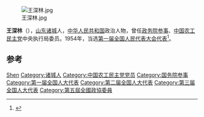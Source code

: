 [[File:王深林.jpg|thumb]]

'''王深林'''（{{bd|1904年||1978年}}），[[山东|山东]][[诸城|诸城]]人，[[中华人民共和国|中华人民共和国]]政治人物，曾任[[政务院参事|政务院参事]]、[[中国农工民主党|中国农工民主党]]中央执行局委员。1954年，当选[[第一届全国人民代表大会代表名单|第一届全国人民代表大会代表]]<ref>{{cite book|author=全国人民代表大会常务委员会办公厅|title=中华人民共和国第一届全国人民代表大会代表名单|year=1955年|publisher=全国人民代表大会常务委员会办公厅|url=http://book.ucdrs.superlib.net/views/specific/2929/bookDetail.jsp?dxNumber=000005772167&d=546843D0AE2464CD1C95896344A85614&fenlei=04070402|access-date=2015-01-25|archive-date=2019-01-24|archive-url=https://web.archive.org/web/20190124105450/http://book.ucdrs.superlib.net/views/specific/2929/bookDetail.jsp?dxNumber=000005772167&d=546843D0AE2464CD1C95896344A85614&fenlei=04070402|dead-url=no}}</ref>。

== 参考 ==
{{reflist}}

{{中国政治人物小作品}}
{{国务院参事}}
{{中国农工民主党第四届中央执行委员会}}
{{中国农工民主党第五届中央执行委员会}}
{{中国农工民主党第六届中央委员会}}

{{Authority control}}
{{DEFAULTSORT:Wang王}}
[[Category:王姓|Shen]]
[[Category:诸城人|Category:诸城人]]
[[Category:中国农工民主党党员|Category:中国农工民主党党员]]
[[Category:国务院参事|Category:国务院参事]]
[[Category:第一届全国人大代表|Category:第一届全国人大代表]]
[[Category:第二届全国人大代表|Category:第二届全国人大代表]]
[[Category:第三届全国人大代表|Category:第三届全国人大代表]]
[[Category:第五屆全國政協委員|Category:第五屆全國政協委員]]